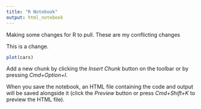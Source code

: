 ```yaml
---
title: "R Notebook"
output: html_notebook
---
```


Making some changes for R to pull. These are my conflicting changes 

This is a change.


```r
plot(cars)
```

Add a new chunk by clicking the *Insert Chunk* button on the toolbar or by pressing *Cmd+Option+I*.

When you save the notebook, an HTML file containing the code and output will be saved alongside it (click the *Preview* button or press *Cmd+Shift+K* to preview the HTML file).
